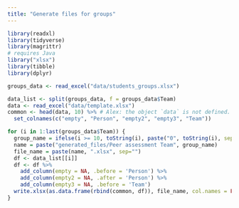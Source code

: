 ```yaml
---
title: "Generate files for groups"
---
```


```r
library(readxl)
library(tidyverse)
library(magrittr)
# requires Java
library("xlsx")
library(tibble)
library(dplyr)
```

```r
groups_data <- read_excel("data/students_groups.xlsx")
```

```r
data_list <- split(groups_data, f = groups_data$Team) 
data <- read_excel("data/template.xlsx")
common <- head(data, 10) %>% # Alex: the object `data` is not defined.
  set_colnames(c("empty", "Person", "empty2", "empty3", "Team"))
```

```r
for (i in 1:last(groups_data$Team)) {
  group_name = ifelse(i >= 10, toString(i), paste("0", toString(i), sep =""))
  name = paste("generated_files/Peer assessment Team", group_name)
  file_name = paste(name, ".xlsx", sep="")
  df <- data_list[[i]]
  df <- df %>% 
    add_column(empty = NA, .before = 'Person') %>%
    add_column(empty2 = NA, .after = 'Person') %>%
    add_column(empty3 = NA, .before = 'Team') 
  write.xlsx(as.data.frame(rbind(common, df)), file_name, col.names = FALSE, showNA = FALSE, row.names = FALSE)
}
```






